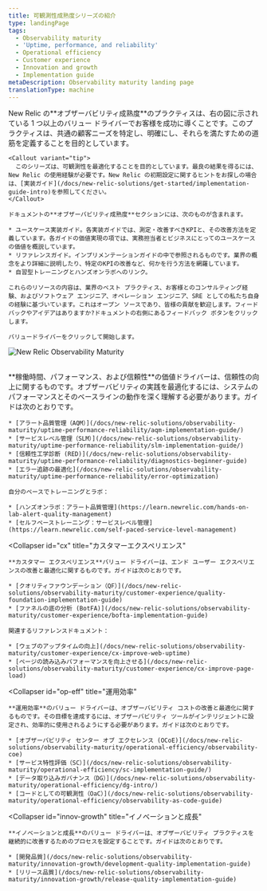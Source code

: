 ```yaml
---
title: 可観測性成熟度シリーズの紹介
type: landingPage
tags:
  - Observability maturity
  - 'Uptime, performance, and reliability'
  - Operational efficiency
  - Customer experience
  - Innovation and growth
  - Implementation guide
metaDescription: Observability maturity landing page
translationType: machine
---
```



<LandingPageHero>
  <HeroContent>
    New Relic の**オブザーバビリティ成熟度**のプラクティスは、右の図に示されている 1 つ以上のバリュー ドライバーでお客様を成功に導くことです。このプラクティスは、共通の顧客ニーズを特定し、明確にし、それらを満たすための道筋を定義することを目的としています。

    <Callout variant="tip">
      このシリーズは、可観測性を最適化することを目的としています。最良の結果を得るには、New Relic の使用経験が必要です。New Relic の初期設定に関するヒントをお探しの場合は、[実装ガイド](/docs/new-relic-solutions/get-started/implementation-guide-intro)を参照してください。
    </Callout>

    ドキュメントの**オブザーバビリティ成熟度**セクションには、次のものが含まれます。

    * ユースケース実装ガイド。各実装ガイドでは、測定・改善すべきKPIと、その改善方法を定義しています。各ガイドの価値実現の項では、実務担当者とビジネスにとってのユースケースの価値を概説しています。
    * リファレンスガイド。インプリメンテーションガイドの中で参照されるものです。業界の概念をより詳細に説明したり、特定のKPIの改善など、何かを行う方法を網羅しています。
    * 自習型トレーニングとハンズオンラボへのリンク。

    これらのリソースの内容は、業界のベスト プラクティス、お客様とのコンサルティング経験、およびソフトウェア エンジニア、オペレーション エンジニア、SRE としての私たち自身の経験に基づいています。これはオープン ソースであり、皆様の貢献を歓迎します。フィードバックやアイデアはありますか?ドキュメントの右側にあるフィードバック ボタンをクリックします。

    バリュードライバーをクリックして開始します。
  </HeroContent>

  <img
    title="New Relic Observability Maturity"
    alt="New Relic Observability Maturity"
    src={observabilitymaturityOmavDrivers}
  />
</LandingPageHero>

<br/>

<CollapserGroup>
  <Collapser
    id="upr"
    title="稼働時間、パフォーマンス、および信頼性"
  >
    **稼働時間、パフォーマンス、および信頼性**の価値ドライバーは、信頼性の向上に関するものです。オブザーバビリティの実践を最適化するには、システムのパフォーマンスとそのベースラインの動作を深く理解する必要があります。ガイドは次のとおりです。

    * [アラート品質管理（AQM）](/docs/new-relic-solutions/observability-maturity/uptime-performance-reliability/aqm-implementation-guide/)
    * [サービスレベル管理（SLM）](/docs/new-relic-solutions/observability-maturity/uptime-performance-reliability/slm-implementation-guide/)
    * [信頼性工学診断 (RED)](/docs/new-relic-solutions/observability-maturity/uptime-performance-reliability/diagnostics-beginner-guide)
    * [エラー追跡の最適化](/docs/new-relic-solutions/observability-maturity/uptime-performance-reliability/error-optimization)

    自分のペースでトレーニングとラボ：

    * [ハンズオンラボ：アラート品質管理](https://learn.newrelic.com/hands-on-lab-alert-quality-management)
    * [セルフペーストレーニング：サービスレベル管理](https://learn.newrelic.com/self-paced-service-level-management)
  </Collapser>

  <Collapser
    id="cx"
    title="カスタマーエクスペリエンス"
  >
    **カスタマー エクスペリエンス**バリュー ドライバーは、エンド ユーザー エクスペリエンスの改善と最適化に関するものです。ガイドは次のとおりです。

    * [クオリティファウンデーション（QF）](/docs/new-relic-solutions/observability-maturity/customer-experience/quality-foundation-implementation-guide)
    * [ファネルの底の分析 (BotFA)](/docs/new-relic-solutions/observability-maturity/customer-experience/bofta-implementation-guide)

    関連するリファレンスドキュメント：

    * [ウェブのアップタイムの向上](/docs/new-relic-solutions/observability-maturity/customer-experience/cx-improve-web-uptime)
    * [ページの読み込みパフォーマンスを向上させる](/docs/new-relic-solutions/observability-maturity/customer-experience/cx-improve-page-load)
  </Collapser>

  <Collapser
    id="op-eff"
    title="運用効率"
  >
    **運用効率**のバリュー ドライバーは、オブザーバビリティ コストの改善と最適化に関するものです。その目標を達成するには、オブザーバビリティ ツールがインテリジェントに設定され、効率的に使用されるようにする必要があります。ガイドは次のとおりです。

    * [オブザーバビリティ センター オブ エクセレンス (OCoE)](/docs/new-relic-solutions/observability-maturity/operational-efficiency/observability-coe)
    * [サービス特性評価（SC）](/docs/new-relic-solutions/observability-maturity/operational-efficiency/sc-implementation-guide/)
    * [データ取り込みガバナンス（DG）](/docs/new-relic-solutions/observability-maturity/operational-efficiency/dg-intro/)
    * [コードとしての可観測性（OaC）](/docs/new-relic-solutions/observability-maturity/operational-efficiency/observability-as-code-guide)
  </Collapser>

  <Collapser
    id="innov-growth"
    title="イノベーションと成長"
  >
    **イノベーションと成長**のバリュー ドライバーは、オブザーバビリティ プラクティスを継続的に改善するためのプロセスを設定することです。ガイドは次のとおりです。

    * [開発品質](/docs/new-relic-solutions/observability-maturity/innovation-growth/development-quality-implementation-guide)
    * [リリース品質](/docs/new-relic-solutions/observability-maturity/innovation-growth/release-quality-implementation-guide)
  </Collapser>
</CollapserGroup>